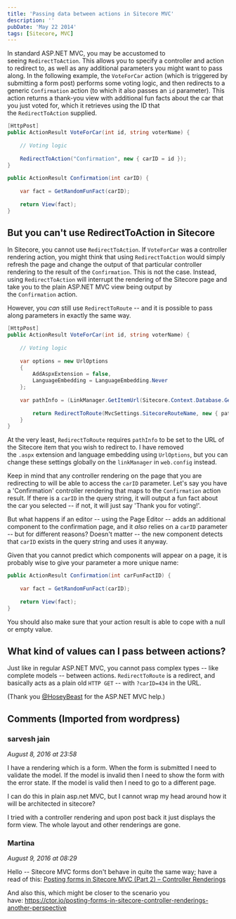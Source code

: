 ```yaml
---
title: 'Passing data between actions in Sitecore MVC'
description: ''
pubDate: 'May 22 2014'
tags: [Sitecore, MVC]
---
```


In standard ASP.NET MVC, you may be accustomed to seeing `RedirectToAction`. This allows you to specify a controller and action to redirect to, as well as any additional parameters you might want to pass along. In the following example, the `VoteForCar` action (which is triggered by submitting a form post) performs some voting logic, and then redirects to a generic `Confirmation` action (to which it also passes an `id` parameter). This action returns a thank-you view with additional fun facts about the car that you just voted for, which it retrieves using the ID that the `RedirectToAction` supplied.

```csharp
[HttpPost]
public ActionResult VoteForCar(int id, string voterName) {
     
    // Voting logic
 
    RedirectToAction("Confirmation", new { carID = id });
}
 
public ActionResult Confirmation(int carID) {
 
    var fact = GetRandomFunFact(carID);
 
    return View(fact);
}
```

## But you can't use RedirectToAction in Sitecore

In Sitecore, you cannot use `RedirectToAction`. If `VoteForCar` was a controller rendering action, you might think that using `RedirectToAction` would simply refresh the page and change the output of that particular controller rendering to the result of the `Confirmation`. This is not the case. Instead, using `RedirectToAction` will interrupt the rendering of the Sitecore page and take you to the plain ASP.NET MVC view being output by the `Confirmation` action.

However, you *can* still use `RedirectToRoute` -- and it is possible to pass along parameters in exactly the same way.

```csharp
[HttpPost]
public ActionResult VoteForCar(int id, string voterName) {
     
    // Voting logic
 
    var options = new UrlOptions
    {
        AddAspxExtension = false,
        LanguageEmbedding = LanguageEmbedding.Never
    };
 
    var pathInfo = (LinkManager.GetItemUrl(Sitecore.Context.Database.GetItem(new ID("{81B81009-4C09-4D31-88A0-4486A7FE35E0}")), options));
 
        return RedirectToRoute(MvcSettings.SitecoreRouteName, new { pathInfo = pathInfo.TrimStart(new char[] { '/' }), carID = id });
    }
}
```

At the very least, `RedirectToRoute` requires `pathInfo` to be set to the URL of the Sitecore item that you wish to redirect to. I have removed the `.aspx` extension and language embedding using `UrlOptions`, but you can change these settings globally on the `linkManager` in `web.config` instead.

Keep in mind that any controller rendering on the page that you are redirecting to will be able to access the `carID` parameter. Let's say you have a 'Confirmation' controller rendering that maps to the `Confirmation` action result. If there is a `carID` in the query string, it will output a fun fact about the car you selected -- if not, it will just say 'Thank you for voting!'.

But what happens if an editor -- using the Page Editor -- adds an additional component to the confirmation page, and it *also* relies on a `carID` parameter -- but for different reasons? Doesn't matter -- the new component detects that `carID` exists in the query string and uses it anyway.

Given that you cannot predict which components will appear on a page, it is probably wise to give your parameter a more unique name:

```csharp
public ActionResult Confirmation(int carFunFactID) {
 
    var fact = GetRandomFunFact(carID);
 
    return View(fact);
}
```

You should also make sure that your action result is able to cope with a null or empty value.

## What kind of values can I pass between actions?

Just like in regular ASP.NET MVC, you cannot pass complex types -- like complete models -- between actions. `RedirectToRoute` is a redirect, and basically acts as a plain old `HTTP GET` -- with `?carID=434` in the URL.

(Thank you [@HoseyBeast](https://twitter.com/HoseyBeast) for the ASP.NET MVC help.)

<div class="comments">

## Comments (Imported from wordpress)

### sarvesh jain

_August 8, 2016 at 23:58_

I have a rendering which is a form. When the form is submitted I need to validate the model. If the model is invalid then I need to show the form with the error state. If the model is valid then I need to go to a different page.

I can do this in plain asp.net MVC, but I cannot wrap my head around how it will be architected in sitecore?

I tried with a controller rendering and upon post back it just displays the form view. The whole layout and other renderings are gone.

### Martina

_August 9, 2016 at 08:29_

Hello -- Sitecore MVC forms don't behave in quite the same way; have a read of this: [Posting forms in Sitecore MVC (Part 2) – Controller Renderings](posting-forms-in-sitecore-mvc-part-2-controller-renderings)

And also this, which might be closer to the scenario you have: https://ctor.io/posting-forms-in-sitecore-controller-renderings-another-perspective

</div>